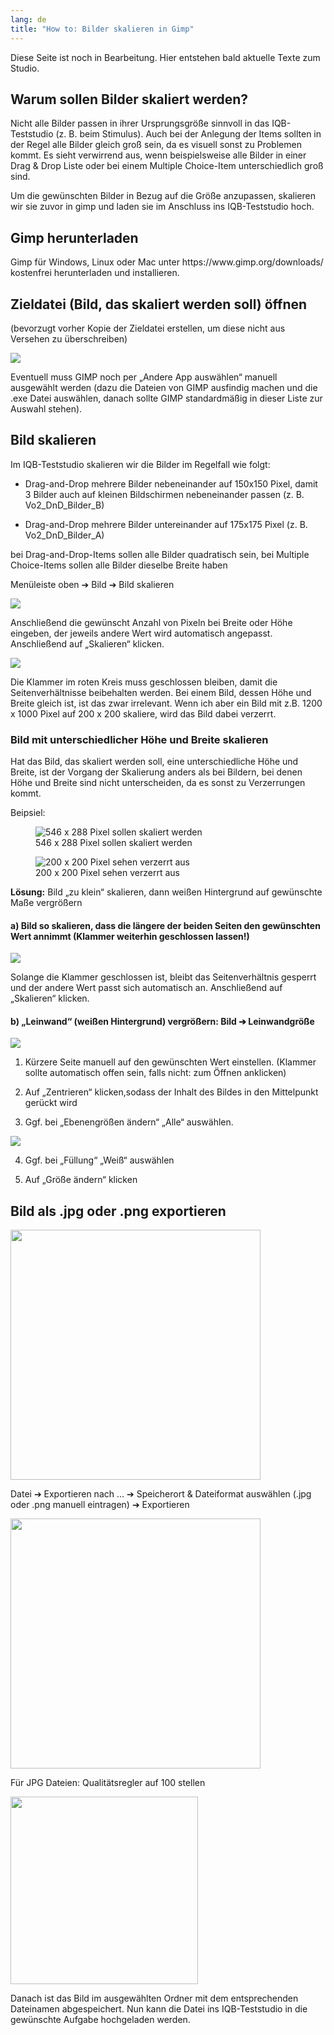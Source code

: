 ```yaml
---
lang: de
title: "How to: Bilder skalieren in Gimp"
---
```


::: {.callout-note}
Diese Seite ist noch in Bearbeitung. Hier entstehen bald aktuelle Texte zum Studio.
:::

## Warum sollen Bilder skaliert werden?

Nicht alle Bilder passen in ihrer Ursprungsgröße sinnvoll in das IQB-Teststudio (z. B. beim Stimulus). 
Auch bei der Anlegung der Items sollten in der Regel alle Bilder gleich groß sein, da es visuell sonst zu 
Problemen kommt. Es sieht verwirrend aus, wenn beispielsweise alle Bilder in einer Drag & Drop 
Liste oder bei einem Multiple Choice-Item unterschiedlich groß sind. 

Um die gewünschten Bilder in Bezug auf die Größe anzupassen, skalieren wir sie zuvor in gimp und 
laden sie im Anschluss ins IQB-Teststudio hoch. 

## Gimp herunterladen

Gimp für Windows, Linux oder Mac unter https://www.gimp.org/downloads/ kostenfrei herunterladen und installieren.

## Zieldatei (Bild, das skaliert werden soll) öffnen

(bevorzugt vorher Kopie der Zieldatei erstellen, um diese nicht aus Versehen zu überschreiben)

![](Zieldatei.jpeg)

Eventuell muss GIMP noch per „Andere App auswählen“ manuell ausgewählt werden (dazu die Dateien von GIMP ausfindig machen und die .exe Datei auswählen, danach sollte GIMP standardmäßig in dieser Liste zur Auswahl stehen).

## Bild skalieren

Im IQB-Teststudio skalieren wir die Bilder im Regelfall wie folgt:

*  Drag-and-Drop mehrere Bilder nebeneinander auf 150x150 Pixel, damit 3 Bilder auch auf kleinen Bildschirmen nebeneinander passen (z. B. Vo2_DnD_Bilder_B)

*  Drag-and-Drop mehrere Bilder untereinander auf 175x175 Pixel (z. B. Vo2_DnD_Bilder_A)

::: {.callout-note}
 bei Drag-and-Drop-Items sollen alle Bilder quadratisch sein, bei Multiple Choice-Items sollen alle Bilder dieselbe Breite haben 
:::

Menüleiste oben ➔ Bild ➔ Bild skalieren

![](Skalieren.jpeg)

Anschließend die gewünscht Anzahl von Pixeln bei Breite oder Höhe eingeben, der jeweils andere Wert wird automatisch angepasst. Anschließend auf „Skalieren“ klicken.

![](Skalieren_zwei.jpeg)

::: {.callout-important}
Die Klammer im roten Kreis muss geschlossen bleiben, damit die Seitenverhältnisse beibehalten werden. Bei einem Bild, dessen Höhe und Breite gleich ist, ist das zwar irrelevant. Wenn ich aber ein Bild mit z.B. 1200 x 1000 Pixel auf 200 x 200 skaliere, wird das Bild dabei verzerrt.
:::

### Bild mit unterschiedlicher Höhe und Breite skalieren 

Hat das Bild, das skaliert werden soll, eine unterschiedliche Höhe und Breite, ist der Vorgang der Skalierung anders als bei Bildern, bei denen Höhe und Breite sind nicht unterscheiden, da es sonst zu Verzerrungen kommt. 

Beipsiel: 

::: {layout="[70,30]" layout-valign="bottom"}
![546 x 288 Pixel sollen skaliert werden](Skalieren_Normal.jpeg)

![200 x 200 Pixel sehen verzerrt aus](Skalieren_Verzerrt.jpeg)
:::

**Lösung:** Bild „zu klein“ skalieren, dann weißen Hintergrund auf gewünschte Maße vergrößern

#### a) Bild so skalieren, dass die längere der beiden Seiten den gewünschten Wert annimmt (Klammer weiterhin geschlossen lassen!)

![](Bild_skalieren_Losung_eins.jpeg)

Solange die Klammer geschlossen ist, bleibt das Seitenverhältnis gesperrt und der andere Wert passt sich automatisch an. Anschließend auf „Skalieren“ klicken.

#### b) „Leinwand“ (weißen Hintergrund) vergrößern: Bild ➔ Leinwandgröße

![](Bild_Skalieren_Losung_zwei.jpeg)

::: {layout-ncol=2}

1. Kürzere Seite manuell auf den gewünschten Wert einstellen. (Klammer sollte automatisch offen sein, falls nicht: zum Öffnen anklicken)

2.  Auf „Zentrieren“ klicken,sodass der Inhalt des Bildes in den Mittelpunkt gerückt wird

3.  Ggf. bei „Ebenengrößen ändern“ „Alle“ auswählen.

![](Skalieren_Leinwandgrose.jpeg)

4. Ggf. bei „Füllung“ „Weiß“ auswählen

5. Auf „Größe ändern“ klicken

:::

## Bild als .jpg oder .png exportieren

![](Bild_exportieren.jpeg){width=400}


Datei ➔ Exportieren nach … ➔ Speicherort & Dateiformat auswählen (.jpg oder .png manuell 
eintragen) ➔ Exportieren

![](Bild_exportiere_zwei.jpeg){width=400}

Für JPG Dateien: Qualitätsregler auf 100 stellen

![](Bild_exportieren_drei.jpeg){width=300}

Danach ist das Bild im ausgewählten Ordner mit dem entsprechenden Dateinamen abgespeichert. Nun kann die Datei ins IQB-Teststudio in die gewünschte Aufgabe hochgeladen werden.